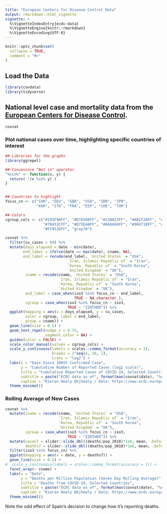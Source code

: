```yaml
---
title: "European Centers for Disease Control Data"
output: rmarkdown::html_vignette
vignette: >
  %\VignetteIndexEntry{ecdc-data}
  %\VignetteEngine{knitr::rmarkdown}
  %\VignetteEncoding{UTF-8}
---
```


```r
knitr::opts_chunk$set(
  collapse = TRUE,
  comment = "#>"
)
```

## Load the Data

```r
library(covdata)
library(tidyverse)
```


## National level case and mortality data from the [European Centers for Disease Control](https://www.ecdc.europa.eu/en).

```r
covnat
```

### Plot national cases over time, highlighting specific countries of interest

```r
## Libraries for the graphs
library(ggrepel)

## Convenince "Not in" operator
"%nin%" <- function(x, y) {
  return( !(x %in% y) )
}


## Countries to highlight
focus_cn <- c("CHN", "DEU", "GBR", "USA", "IRN", "JPN",
              "KOR", "ITA", "FRA", "ESP", "CHE", "TUR")

## Colors
cgroup_cols <- c("#195F90FF", "#D76500FF", "#238023FF", "#AB1F20FF", "#7747A3FF", 
                 "#70453CFF", "#D73EA8FF", "#666666FF", "#96971BFF", "#1298A6FF", "#6F9BD6FF", 
                 "#FF952DFF", "gray70")

covnat %>%
  filter(cu_cases > 99) %>%
  mutate(days_elapsed = date - min(date),
        end_label = ifelse(date == max(date), cname, NA),
        end_label = recode(end_label, `United States` = "USA",
                            `Iran, Islamic Republic of` = "Iran",
                            `Korea, Republic of` = "South Korea",
                            `United Kingdom` = "UK"),
         cname = recode(cname, `United States` = "USA",
                        `Iran, Islamic Republic of` = "Iran",
                        `Korea, Republic of` = "South Korea",
                        `United Kingdom` = "UK"),
         end_label = case_when(iso3 %in% focus_cn ~ end_label,
                               TRUE ~ NA_character_), 
         cgroup = case_when(iso3 %in% focus_cn ~ iso3, 
                            TRUE ~ "ZZOTHER")) %>%
  ggplot(mapping = aes(x = days_elapsed, y = cu_cases, 
         color = cgroup, label = end_label, 
         group = cname)) + 
  geom_line(size = 0.5) + 
  geom_text_repel(nudge_x = 0.75,
                  segment.color = NA) + 
  guides(color = FALSE) + 
  scale_color_manual(values = cgroup_cols) +
  scale_y_continuous(labels = scales::comma_format(accuracy = 1), 
                     breaks = 2^seq(4, 20, 1),
                     trans = "log2") + 
  labs(x = "Days Since 100th Confirmed Case", 
       y = "Cumulative Number of Reported Cases (log2 scale)", 
       title = "Cumulative Reported Cases of COVID-19, Selected Countries", 
       subtitle = paste("ECDC data as of", format(max(covnat$date), "%A, %B %e, %Y")), 
       caption = "Kieran Healy @kjhealy / Data: https://www.ecdc.europa.eu/") +
  theme_minimal()

```

### Rolling Average of New Cases

```r

covnat %>%
  mutate(cname = recode(cname, `United States` = "USA",
                        `Iran, Islamic Republic of` = "Iran",
                        `Korea, Republic of` = "South Korea",
                        `United Kingdom` = "UK"),
         cgroup = case_when(iso3 %in% focus_cn ~ iso3, 
                            TRUE ~ "ZZOTHER")) %>%
  mutate(cases7 = slider::slide_dbl((deaths/pop_2018)*1e6, mean, .before = 7, .after = 0, na.rm = TRUE),
         deaths7 = slider::slide_dbl((deaths/pop_2018)*1e6, mean, .before = 7, .after = 0, na.rm = TRUE)) %>%
  filter(iso3 %in% focus_cn) %>%
  ggplot(mapping = aes(x = date, y = deaths7)) + 
  geom_line(size = 0.5) + 
#  scale_y_continuous(labels = scales::comma_format(accuracy = 1)) + 
  facet_wrap(~ cname) +
  labs(x = "Date", 
       y = "Deaths per Million Population (Seven Day Rolling Average)", 
       title = "Deaths from COVID-19, Selected Countries", 
       subtitle = paste("ECDC data as of", format(max(covnat$date), "%A, %B %e, %Y")), 
       caption = "Kieran Healy @kjhealy / Data: https://www.ecdc.europa.eu/") +
  theme_minimal()

```

Note the odd effect of Spain's decision to change how it's reporting deaths.
